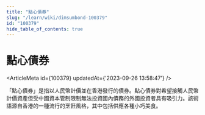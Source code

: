 ```yaml
---
title: "點心債券"
slug: "/learn/wiki/dimsumbond-100379"
id: "100379"
hide_table_of_contents: true
---
```



# 點心債券

<ArticleMeta id={100379} updatedAt={'2023-09-26 13:58:47'} />
<div className='border-solid border-b border-t-0 my-4 border-[var(--ifm-color-gray-300)]' />

「點心債券」是指以人民幣計價並在香港發行的債券。點心債券對希望接觸人民幣計價資產但受中國資本管制限制無法投資國內債務的外國投資者具有吸引力。該術語源自香港的一種流行的烹飪風格，其中包括供應各種小巧美食。
